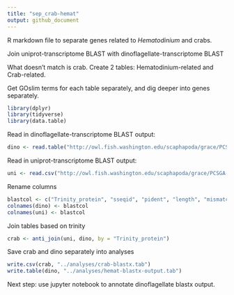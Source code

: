 ```yaml
---
title: "sep_crab-hemat"
output: github_document
---
```


R markdown file to separate genes related to _Hematodinium_ and crabs.

Join uniprot-transcriptome BLAST with dinoflagellate-transcriptome BLAST

What doesn't match is crab. 
Create 2 tables: Hematodinium-related and Crab-related. 

Get GOslim terms for each table separately, and dig deeper into genes separately. 

```r
library(dplyr)
library(tidyverse)
library(data.table)
```

Read in dinoflagellate-transcriptome BLAST output:
```r
dino <- read.table("http://owl.fish.washington.edu/scaphapoda/grace/PCSGA-2019/Cb_v1_blastx_uniprot2864_imac.tab", sep = '\t', header = FALSE)
```

Read in uniprot-transcriptome BLAST output: 
```r
uni <- read.csv("http://owl.fish.washington.edu/scaphapoda/grace/PCSGA-2019/1108-cbairdiblast-sprot.tab", sep = '\t', header = TRUE)
```

Rename columns
```r
blastcol <- c("Trinity_protein", "sseqid", "pident", "length", "mismatch", "gapopen", "qstart", "qend", "sstart", "send", "evalue", "bitscore")
colnames(dino) <- blastcol
colnames(uni) <- blastcol
```

Join tables based on trinity
```r
crab <- anti_join(uni, dino, by = "Trinity_protein")
```

Save crab and dino separately into analyses
```r
write.csv(crab, "../analyses/crab-blastx.tab")
write.table(dino, "../analyses/hemat-blastx-output.tab")
```

Next step: use jupyter notebook to annotate dinoflagellate blastx output. 

